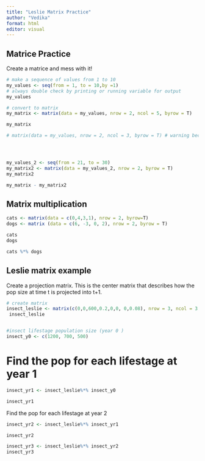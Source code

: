 ```yaml
---
title: "Leslie Matrix Practice"
author: "Vedika"
format: html
editor: visual
---
```


## Matrice Practice
Create a matrice and mess with it! 
```r
# make a sequence of values from 1 to 10
my_values <- seq(from = 1, to = 10,by =1)
# always double check by printing or running variable for output 
my_values

# convert to matrix
my_matrix <- matrix(data = my_values, nrow = 2, ncol = 5, byrow = T)

my_matrix

# matrix(data = my_values, nrow = 2, ncol = 3, byrow = T) # warning because dimensions do not provide enough slots for 10 numbers





```

```r
my_values_2 <- seq(from = 21, to = 30)
my_matrix2 <- matrix(data = my_values_2, nrow = 2, byrow = T)
my_matrix2

my_matrix - my_matrix2

```

## Matrix multiplication 
```r
cats <- matrix(data = c(0,4,3,1), nrow = 2, byrow=T)
dogs <- matrix (data = c(6, -3, 0, 2), nrow = 2, byrow = T)

cats 
dogs

cats %*% dogs

```

## Leslie matrix example
Create a projection matrix. This is the center matrix that describes how the pop size at time t is projected into t+1. 

```r
# create matrix 
insect_leslie <- matrix(c(0,0,600,0.2,0,0, 0,0.08), nrow = 3, ncol = 3, byrow = T)
 insect_leslie



```

```r
#insect lifestage population size (year 0 )
insect_y0 <- c(1200, 700, 500)
```

# Find the pop for each lifestage at year 1
```r
insect_yr1 <- insect_leslie%*% insect_y0

insect_yr1


```

Find the pop for each lifestage at year 2
```r
insect_yr2 <- insect_leslie%*% insect_yr1

insect_yr2

insect_yr3 <- insect_leslie%*% insect_yr2
insect_yr3

```







